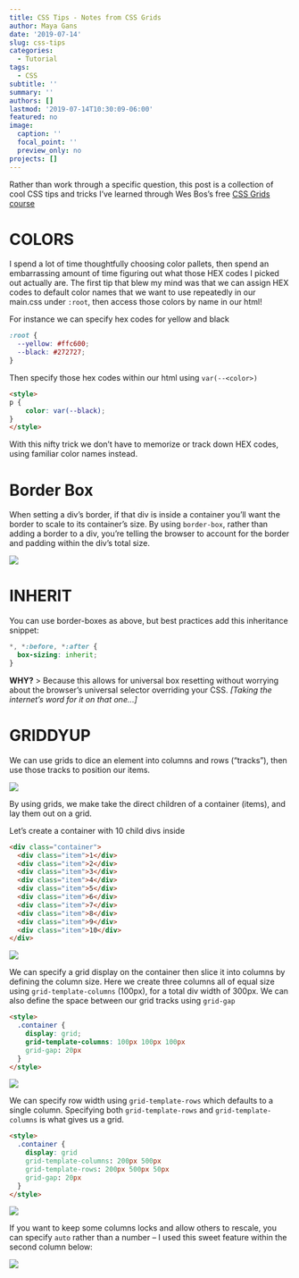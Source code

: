 ```yaml
---
title: CSS Tips - Notes from CSS Grids
author: Maya Gans
date: '2019-07-14'
slug: css-tips
categories:
  - Tutorial
tags:
  - CSS
subtitle: ''
summary: ''
authors: []
lastmod: '2019-07-14T10:30:09-06:00'
featured: no
image:
  caption: ''
  focal_point: ''
  preview_only: no
projects: []
---
```


Rather than work through a specific question, this post is a collection of cool CSS tips and tricks I've learned through Wes Bos's free [CSS Grids course](https://courses.wesbos.com)

# COLORS

I spend a lot of time thoughtfully choosing color pallets, then spend an embarrassing amount of time figuring out what those HEX codes I picked out actually are. The first tip that blew my mind was that we can assign HEX codes to default color names that we want to use repeatedly in our main.css under `:root`, then access those colors by name in our html!

For instance we can specify hex codes for yellow and black
```css
:root {
  --yellow: #ffc600;
  --black: #272727;
}
```

Then specify those hex codes within our html using `var(--<color>)`
```html
<style>
p {
    color: var(--black);
}
</style>
```

With this nifty trick we don't have to memorize or track down HEX codes, using familiar color names instead.

# Border Box
When setting a div's border, if that div is inside a container you'll want the border to scale to its container's size. By using `border-box`, rather than adding a border to a div, you're telling the browser to account for the border and padding within the div's total size.

![](img1.png)

# INHERIT
You can use border-boxes as above, but best practices add this inheritance snippet: 

```css
*, *:before, *:after {
  box-sizing: inherit;
}
```


**WHY?** 
> Because this allows for universal box resetting without worrying about the browser's universal selector overriding your CSS. 
*[Taking the internet's word for it on that one...]*

# GRIDDYUP
We can use grids to dice an element into columns and rows ("tracks"), then use those tracks to position our items. 

![](img2.png)

By using grids, we make take the direct children of a container (items), and lay them out on a grid.

Let's create a container with 10 child divs inside
```html
<div class="container">
  <div class="item">1</div>
  <div class="item">2</div>
  <div class="item">3</div>
  <div class="item">4</div>
  <div class="item">5</div>
  <div class="item">6</div>
  <div class="item">7</div>
  <div class="item">8</div>
  <div class="item">9</div>
  <div class="item">10</div>
</div>
```

![](img3.png)

We can specify a grid display on the container then slice it into columns by defining the column size. Here we create three columns all of equal size using `grid-template-columns` (100px), for a total div width of 300px. We can also define the space between our grid tracks using `grid-gap`

```html
<style>
  .container {
    display: grid;
    grid-template-columns: 100px 100px 100px
    grid-gap: 20px
  }
</style>
```

![](img4.png)

We can specify row width using `grid-template-rows` which defaults to a single column. Specifying both `grid-template-rows` and `grid-template-columns` is what gives us a grid.

```html
<style>
  .container {
    display: grid
    grid-template-columns: 200px 500px
    grid-template-rows: 200px 500px 50px
    grid-gap: 20px
  }
</style>
```

![](img5.png)

If you want to keep some columns locks and allow others to rescale, you can specify `auto` rather than a number -- I used this sweet feature within the second column below:

![](gif1.gif)
